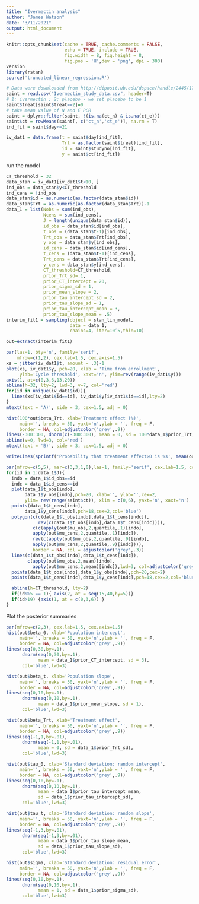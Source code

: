 ```yaml
---
title: "Ivermectin analysis"
author: "James Watson"
date: "3/11/2021"
output: html_document
---
```


```r
knitr::opts_chunk$set(cache = TRUE, cache.comments = FALSE,
                      echo = TRUE, include = TRUE, 
                      fig.width = 8, fig.height = 8,
                      fig.pos = 'H',dev = 'png', dpi = 300)
version
library(rstan)
source('truncated_linear_regression.R')
```


```r
# Data were downloaded from http://diposit.ub.edu/dspace/handle/2445/173199
saint = read.csv("Ivermectin_study_data.csv", header=T)
# 1: ivermectin ; 2: placebo - we set placebo to be 1
saint$treat[saint$treat==2]=0
# take mean value of N and E PCR
saint = dplyr::filter(saint, !(is.na(ct_n) & is.na(ct_e)))
saint$ct = rowMeans(saint[, c('ct_n','ct_e')], na.rm = T)
ind_fit = saint$day<=21

iv_dat1 = data.frame(t = saint$day[ind_fit],
                     Trt = as.factor(saint$treat)[ind_fit],
                     id = saint$studyno[ind_fit],
                     y = saint$ct[ind_fit])
```

run the model
```r
CT_threshold = 32
data_stan = iv_dat1[iv_dat1$t<10, ]
ind_obs = data_stan$y<CT_threshold
ind_cens = !ind_obs
data_stan$id = as.numeric(as.factor(data_stan$id))
data_stan$Trt = as.numeric(as.factor(data_stan$Trt))-1
data_1 = list(Nobs = sum(ind_obs),
              Ncens = sum(ind_cens),
              J = length(unique(data_stan$id)),
              id_obs = data_stan$id[ind_obs],
              t_obs = (data_stan$t-1)[ind_obs],
              Trt_obs = data_stan$Trt[ind_obs],
              y_obs = data_stan$y[ind_obs],
              id_cens = data_stan$id[ind_cens],
              t_cens = (data_stan$t-1)[ind_cens],
              Trt_cens = data_stan$Trt[ind_cens],
              y_cens = data_stan$y[ind_cens],
              CT_threshold=CT_threshold,
              prior_Trt_sd=.1,
              prior_CT_intercept = 20,
              prior_sigma_sd = 1,
              prior_mean_slope = 2,
              prior_tau_intercept_sd = 2,
              prior_tau_slope_sd = 1,
              prior_tau_intercept_mean = 3,
              prior_tau_slope_mean = .5)
interim_fit1 = sampling(object = stan_lin_model,
                        data = data_1,
                        chains=4, iter=10^5,thin=10)

out=extract(interim_fit1)
```


```r
par(las=1, bty='n', family='serif', 
    mfrow=c(1,2), cex.lab=1.5, cex.axis=1.5)
xs = jitter(iv_dat1$t, amount = .3)-1
plot(xs, iv_dat1$y, pch=20, xlab = 'Time from enrollment',
     ylab='Cycle threshold', xaxt='n', ylim=rev(range(iv_dat1$y)))
axis(1, at=c(0,3,6,13,20))
abline(h=32, lty=2, lwd=3, v=7, col='red')
for(id in unique(iv_dat1$id)){
  lines(xs[iv_dat1$id==id], iv_dat1$y[iv_dat1$id==id],lty=2)
}
mtext(text = 'A)', side = 3, cex=1.5, adj = 0)

hist(100*out$beta_Trt, xlab='Treatment effect (%)',
     main='', breaks = 50, yaxt='n',ylab = '', freq = F,
     border = NA, col=adjustcolor('grey',.9))
lines(-300:300, dnorm(c(-300:300), mean = 0, sd = 100*data_1$prior_Trt_sd), col='blue',lwd=3)
abline(v=0, lwd=3, col='red')
mtext(text = 'B)', side = 3, cex=1.5, adj = 0)

writeLines(sprintf('Probability that treatment effect>0 is %s', mean(out$beta_Trt > 0)))
```

```r
par(mfrow=c(5,5), mar=c(3,3,1,0),las=1, family='serif', cex.lab=1.5, cex.axis=1.5)
for(id in 1:data_1$J){
  indo = data_1$id_obs==id
  indc = data_1$id_cens==id
  plot(data_1$t_obs[indo], 
       data_1$y_obs[indo],pch=20, xlab='', ylab='',cex=2,
       ylim= rev(range(saint$ct)), xlim = c(0,6), yaxt='n', xaxt='n')
  points(data_1$t_cens[indc], 
       data_1$y_cens[indc],pch=18,cex=2,col='blue')
  polygon(c(c(data_1$t_obs[indo],data_1$t_cens[indc]),
            rev(c(data_1$t_obs[indo],data_1$t_cens[indc]))),
          c(c(apply(out$mu_obs,2,quantile,.1)[indo],
          apply(out$mu_cens,2,quantile,.1)[indc]), 
          rev(c(apply(out$mu_obs,2,quantile,.9)[indo],
          apply(out$mu_cens,2,quantile,.9)[indc]))),
          border = NA, col = adjustcolor('grey',.3))
  lines(c(data_1$t_obs[indo],data_1$t_cens[indc]),
        c(apply(out$mu_obs,2,mean)[indo],
          apply(out$mu_cens,2,mean)[indc]),lwd=3, col=adjustcolor('grey',.5))
  points(data_1$t_obs[indo],data_1$y_obs[indo],pch=20,cex=2)
  points(data_1$t_cens[indc],data_1$y_cens[indc],pch=18,cex=2,col='blue')

  abline(h=CT_threshold, lty=2)
  if(id%%5 == 1){ axis(2, at = seq(15,40,by=5))}
  if(id>19) {axis(1, at = c(0,3,6)) }
}
```

Plot the posterior summaries
```r
par(mfrow=c(2,3), cex.lab=1.5, cex.axis=1.5)
hist(out$beta_0, xlab='Population intercept',
     main='', breaks = 50, yaxt='n',ylab = '', freq = F,
     border = NA, col=adjustcolor('grey',.9))
lines(seq(0,30,by=.1), 
      dnorm(seq(0,30,by=.1),
            mean = data_1$prior_CT_intercept, sd = 3),
      col='blue',lwd=3)

hist(out$beta_t, xlab='Population slope',
     main='', breaks = 50, yaxt='n',ylab = '', freq = F,
     border = NA, col=adjustcolor('grey',.9))
lines(seq(0,10,by=.1), 
      dnorm(seq(0,10,by=.1),
            mean = data_1$prior_mean_slope, sd = 1),
      col='blue',lwd=3)

hist(out$beta_Trt, xlab='Treatment effect',
     main='', breaks = 50, yaxt='n',ylab = '', freq = F,
     border = NA, col=adjustcolor('grey',.9))
lines(seq(-1,1,by=.01), 
      dnorm(seq(-1,1,by=.01),
            mean = 0, sd = data_1$prior_Trt_sd),
      col='blue',lwd=3)

hist(out$tau_0, xlab='Standard deviation: random intercept',
     main='', breaks = 50, yaxt='n',ylab = '', freq = F,
     border = NA, col=adjustcolor('grey',.9))
lines(seq(0,10,by=.1), 
      dnorm(seq(0,10,by=.1),
            mean = data_1$prior_tau_intercept_mean, 
            sd = data_1$prior_tau_intercept_sd),
      col='blue',lwd=3)

hist(out$tau_t, xlab='Standard deviation: random slope',
     main='', breaks = 50, yaxt='n',ylab = '', freq = F,
     border = NA, col=adjustcolor('grey',.9))
lines(seq(-1,3,by=.01), 
      dnorm(seq(-1,3,by=.01),
            mean = data_1$prior_tau_slope_mean, 
            sd = data_1$prior_tau_slope_sd),
      col='blue',lwd=3)

hist(out$sigma, xlab='Standard deviation: residual error',
     main='', breaks = 50, yaxt='n',ylab = '', freq = F,
     border = NA, col=adjustcolor('grey',.9))
lines(seq(0,10,by=.1), 
      dnorm(seq(0,10,by=.1),
            mean = 1, sd = data_1$prior_sigma_sd),
      col='blue',lwd=3)

```

